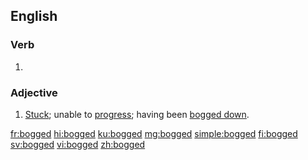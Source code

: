 ==English==

===Verb===
{{head|en|verb form}}

# {{en-past of|bog}}

===Adjective===
{{en-adj}}

# [[stuck|Stuck]]; unable to [[progress]]; having been [[bogged down]].

[[fr:bogged]]
[[hi:bogged]]
[[ku:bogged]]
[[mg:bogged]]
[[simple:bogged]]
[[fi:bogged]]
[[sv:bogged]]
[[vi:bogged]]
[[zh:bogged]]